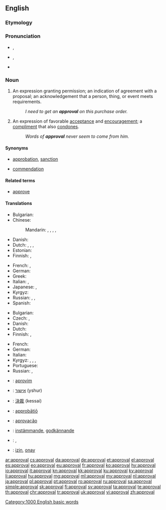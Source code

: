 ==English==

===Etymology===
{{suffix|approve|al}}

===Pronunciation===
* {{a|UK}} {{IPA|/əˈpɹuːvəl/}}, {{X-SAMPA|/@"pr\u:v@l/}}
* {{a|US}} {{IPA|/əˈpɹuvəl/}}, {{X-SAMPA|/@"pr\uv@l/}}
* {{audio|en-us-approval.ogg|Audio (US)}}

===Noun===
{{en-noun}}

# An expression granting permission; an indication of agreement with a proposal; an acknowledgement that a person, thing, or event meets requirements.
#: ''I need to get an '''approval''' on this purchase order.''
# An expression of favorable [[acceptance]] and [[encouragement]]; a [[compliment]] that also [[condone]]s.
#: ''Words of '''approval''' never seem to come from him.''

====Synonyms====
* {{sense|expression granting permission or indicating agreement}} [[approbation]], [[sanction]]
* {{sense|expression of favorable acceptance and encouragement}} [[commendation]]

====Related terms====
* [[approve]]

====Translations====
{{trans-top|permission}}
* Bulgarian: {{t+|bg|разрешение}}
* Chinese:
*: Mandarin: {{t|cmn|贊同|sc=Hani}}, {{t|cmn|赞同|tr=zàntóng|sc=Hani}}, {{t|cmn|批准|tr=pīzhǔn|sc=Hani}}, {{t|cmn|贊成|sc=Hani}}, {{t|cmn|赞成|tr=zànchéng|sc=Hani}}
* Danish: {{t|da|godkendelse|c}}
* Dutch: {{t+|nl|goedkeuring|f}}, {{t+|nl|toestemming|f}}, {{t|nl|instemming|f}}, {{t+|nl|permissie|f}}
* Estonian: {{t+|et|heakskiitmine}}
* Finnish: {{t|fi|hyväksyminen}}, {{t|fi|hyväksyntä}}
{{trans-mid}}
* French: {{t+|fr|agrément|m}}, {{t+|fr|approbation|f}}
* German: {{t+|de|Genehmigung|f}}
* Greek: {{t+|el|έγκριση|f|tr=egkrisi}}
* Italian: {{t+|it|permesso|m}}, {{t+|it|approvazione|f}}
* Japanese: {{t+|ja|賛成|tr=さんせい, sansei|sc=Jpan}}, {{t+|ja|承認|tr=しょうにん, shōnin|sc=Jpan}}
* Kyrgyz: {{t+|ky|уруксат}}
* Russian: {{t+|ru|одобрение|n|tr=odobrénije|sc=Cyrl}}, {{t+|ru|разрешение|n|tr=razrešénije|sc=Cyrl}}, {{t+|ru|утверждение|n|tr=utverždénije|sc=Cyrl}}
* Spanish: {{t+|es|aprobación|f}}
{{trans-bottom}}

{{trans-top|acceptance}}
* Bulgarian: {{t+|bg|съгласие}}
* Czech: {{t|cs|schválení}}, {{t|cs|souhlas}}
* Danish: {{t|da|anerkendelse|c}}
* Dutch: {{t+|nl|goedkeuring|f}}
* Finnish: {{t|fi|hyväksyminen}}, {{t|fi|hyväksyntä}}
{{trans-mid}}
* French: {{t+|fr|approbation|f}}
* German: {{t+|de|Zustimmung|f}}
* Italian: {{t+|it|approvazione|f}}
* Kyrgyz: {{t+|ky|жактыруу}}, {{t+|ky|жактыруу}}, {{t+|ky|макулдук берүү}}, {{t+|ky|макулдук берүү}}
* Portuguese: {{t+|pt|aprovação|f}}
* Russian: {{t+|ru|одобрение|n|tr=odobrénije|sc=Cyrl}}, {{t+|ru|согласие|n|tr=soglásije|sc=Cyrl}}
{{trans-bottom}}

{{checktrans-top}}
* {{ttbc|sq}}: [[aprovim]]
* {{ttbc|he}}: [[אישור]] (yshur) {{g|m}}
* {{ttbc|ja}}: [[決裁]] (kessai)
* {{ttbc|la}}: [[approbatio|approbātiō]] {{g|f}}
{{trans-mid}}
* {{ttbc|pt}}: [[aprovação]]
* {{ttbc|sv}}: [[instämmande]], [[godkännande]]
* {{ttbc|te}}: {{t+|te|అనుమతి|tr=anumati}}, {{t+|te|సమ్మతి|tr=sammati}}
* {{ttbc|tr}}: [[izin]], [[onay]]
{{trans-bottom}}

[[Category:1000 English basic words]]

[[ar:approval]]
[[cs:approval]]
[[da:approval]]
[[de:approval]]
[[et:approval]]
[[el:approval]]
[[es:approval]]
[[eo:approval]]
[[eu:approval]]
[[fr:approval]]
[[ko:approval]]
[[hy:approval]]
[[io:approval]]
[[it:approval]]
[[kn:approval]]
[[kk:approval]]
[[ku:approval]]
[[ky:approval]]
[[li:approval]]
[[hu:approval]]
[[mg:approval]]
[[ml:approval]]
[[my:approval]]
[[nl:approval]]
[[ja:approval]]
[[pl:approval]]
[[pt:approval]]
[[ro:approval]]
[[ru:approval]]
[[sa:approval]]
[[simple:approval]]
[[sk:approval]]
[[fi:approval]]
[[sv:approval]]
[[ta:approval]]
[[te:approval]]
[[th:approval]]
[[chr:approval]]
[[tr:approval]]
[[uk:approval]]
[[vi:approval]]
[[zh:approval]]
